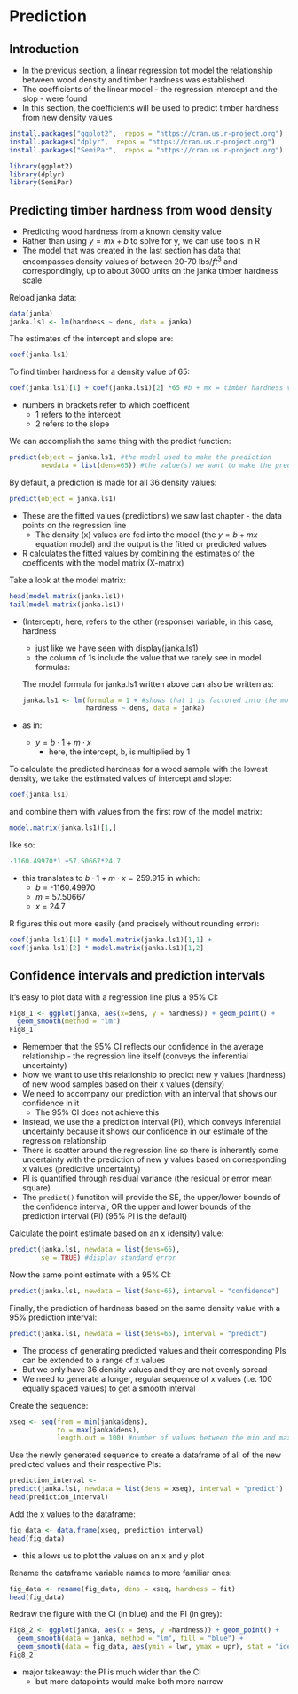 # Prediction

## Introduction 
- In the previous section, a linear regression tot model the relationship between wood density and timber hardness was established 
- The coefficients of the linear model - the regression intercept and the slop - were found 
- In this section, the coefficients will be used to predict timber hardness from new density values 

```r
install.packages("ggplot2",  repos = "https://cran.us.r-project.org")
install.packages("dplyr",  repos = "https://cran.us.r-project.org")
install.packages("SemiPar",  repos = "https://cran.us.r-project.org")
```

```r
library(ggplot2)
library(dplyr)
library(SemiPar)
```

## Predicting timber hardness from wood density 

- Predicting wood hardness from a known density value
- Rather than using $y = mx + b$ to solve for y, we can use tools in R 
- The model that was created in the last section has data that encompasses density values of between 20-70 lbs/$ft^3$ and correspondingly, up to about 3000 units on the janka timber hardness scale

Reload janka data: 
```r
data(janka)
janka.ls1 <- lm(hardness ~ dens, data = janka)
```

The estimates of the intercept and slope are: 
```r
coef(janka.ls1)
```


To find timber hardness for a density value of 65: 
```r
coef(janka.ls1)[1] + coef(janka.ls1)[2] *65 #b + mx = timber hardness value 
```
- numbers in brackets refer to which coefficent 
  - 1 refers to the intercept
  - 2 refers to the slope 
  
We can accomplish the same thing with the predict function: 
```r
predict(object = janka.ls1, #the model used to make the prediction 
        newdata = list(dens=65)) #the value(s) we want to make the prediction for 
```

By default, a prediction is made for all 36 density values: 
```r
predict(object = janka.ls1)
```
- These are the fitted values (predictions) we saw last chapter - the data points on the regression line
  - The density (x) values are fed into the model (the $y = b + mx$ equation model) and the output is the fitted or predicted values 
- R calculates the fitted values by combining the estimates of the coefficents with the model matrix (X-matrix)

Take a look at the model matrix:
```r
head(model.matrix(janka.ls1))
tail(model.matrix(janka.ls1))
```

- (Intercept), here, refers to the other (response) variable, in this case, hardness 
  - just like we have seen with display(janka.ls1)
  - the column of 1s include the value that we rarely see in model formulas: 
  
  The model formula for janka.ls1 written above can also be written as: 
```r
janka.ls1 <- lm(formula = 1 + #shows that 1 is factored into the model as a starting point for the model calculation 
                  hardness ~ dens, data = janka)
```
- as in: 
  - $y = b\cdot1 + m\cdot x$
    - here, the intercept, b, is multiplied by 1

To calculate the predicted hardness for a wood sample with the lowest density, we take the estimated values of intercept and slope: 
```r
coef(janka.ls1)
```

and combine them with values from the first row of the model matrix: 
```r
model.matrix(janka.ls1)[1,]
```

like so: 
```r
-1160.49970*1 +57.50667*24.7
```
- this translates to $b\cdot1 + m\cdot x = 259.915$ in which: 
  - $b$ = -1160.49970 
  - $m$ = 57.50667
  - $x$ = 24.7
  
R figures this out more easily (and precisely without rounding error): 
```r
coef(janka.ls1)[1] * model.matrix(janka.ls1)[1,1] +
coef(janka.ls1)[2] * model.matrix(janka.ls1)[1,2]
```

## Confidence intervals and prediction intervals 

It's easy to plot data with a regression line plus a 95% CI: 
```r
Fig8_1 <- ggplot(janka, aes(x=dens, y = hardness)) + geom_point() +
  geom_smooth(method = "lm")
Fig8_1
```

- Remember that the 95% CI reflects our confidence in the average relationship - the regression line itself (conveys the inferential uncertainty)
- Now we want to use this relationship to predict new y values (hardness) of new wood samples based on their x values (density)
- We need to accompany our prediction with an interval that shows our confidence in it 
  - The 95% CI does not achieve this 
- Instead, we use the a prediction interval (PI), which conveys inferential uncertainty because it shows our confidence in our estimate of the regression relationship 
- There is scatter around the regression line so there is inherently some uncertainty with the prediction of new y values based on corresponding x values (predictive uncertainty)
- PI is quantified through residual variance (the residual or error mean square)
- The `predict()` functiton will provide the SE, the upper/lower bounds of the confidence interval, OR the upper and lower bounds of the prediction interval (PI) (95% PI is the default)

Calculate the point estimate based on an x (density) value: 
```r
predict(janka.ls1, newdata = list(dens=65),
        se = TRUE) #display standard error 
```

Now the same point estimate with a 95% CI: 
```r
predict(janka.ls1, newdata = list(dens=65), interval = "confidence") 

```

Finally, the prediction of hardness based on the same density value with a 95% prediction interval:
```r
predict(janka.ls1, newdata = list(dens=65), interval = "predict")

```

- The process of generating predicted values and their corresponding PIs can be extended to a range of x values 
- But we only have 36 density values and they are not evenly spread 
- We need to generate a longer, regular sequence of x values (i.e. 100 equally spaced values) to get a smooth interval 

Create the sequence: 
```r
xseq <- seq(from = min(janka$dens), 
            to = max(janka$dens), 
            length.out = 100) #number of values between the min and max parameters 
```

Use the newly generated sequence to create a dataframe of all of the new predicted values and their respective PIs: 
```r
prediction_interval <- 
predict(janka.ls1, newdata = list(dens = xseq), interval = "predict")
head(prediction_interval)

```

Add the x values to the dataframe: 
```r
fig_data <- data.frame(xseq, prediction_interval)
head(fig_data)
```

- this allows us to plot the values on an x and y plot 

Rename the dataframe variable names to more familiar ones: 
```r
fig_data <- rename(fig_data, dens = xseq, hardness = fit)
head(fig_data)

```

Redraw the figure with the CI (in blue) and the PI (in grey): 
```r
Fig8_2 <- ggplot(janka, aes(x = dens, y =hardness)) + geom_point() + 
  geom_smooth(data = janka, method = "lm", fill = "blue") + 
  geom_smooth(data = fig_data, aes(ymin = lwr, ymax = upr), stat = "identity")
Fig8_2
```

- major takeaway: the PI is much wider than the CI
  - but more datapoints would make both more narrow 
